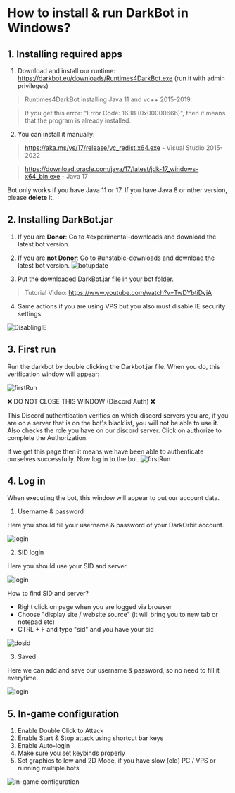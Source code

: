 # How to install & run DarkBot in Windows?

## 1. Installing required apps
1. Download and install our runtime: https://darkbot.eu/downloads/Runtimes4DarkBot.exe (run it with admin privileges)

> Runtimes4DarkBot installing Java 11 and vc++ 2015-2019. 

> If you get this error: "Error Code: 1638 (0x00000666)", then it means that the program is already installed.

2. You can install it manually:
> https://aka.ms/vs/17/release/vc_redist.x64.exe - Visual Studio 2015-2022

> https://download.oracle.com/java/17/latest/jdk-17_windows-x64_bin.exe - Java 17

Bot only works if you have Java 11 or 17. If you have Java 8 or other version, please **delete** it.

## 2. Installing DarkBot.jar
1. If you are **Donor**: Go to #experimental-downloads and download the latest bot version.
2. If you are **not Donor**:  Go to #unstable-downloads and download the latest bot version.
![botupdate](public/botupdate.png)

3. Put the downloaded DarkBot.jar file in your bot folder.

> Tutorial Video: https://www.youtube.com/watch?v=TwDYbtiDyjA

4. Same actions if you are using VPS but you also must disable IE security settings

![DisablingIE](public/vps_ieDisable.png)

## 3. First run

Run the darkbot by double clicking the Darkbot.jar file. When you do, this verification window will appear:

![firstRun](public/discordAuth.png)

❌ DO NOT CLOSE THIS WINDOW (Discord Auth) ❌

This Discord authentication verifies on which discord servers you are, if you are on a server that is on the bot's blacklist, you will not be able to use it.
Also checks the role you have on our discord server. Click on authorize to complete the Authorization.

If we get this page then it means we have been able to authenticate ourselves successfully.
Now log in to the bot.
![firstRun](public/discordAuth2.png)

## 4. Log in

When executing the bot, this window will appear to put our account data.

1. Username & password

Here you should fill your username & password of your DarkOrbit account.

![login](public/login1.png)

2. SID login

Here you should use your SID and server.

![login](public/login2.png)

How to find SID and server?
- Right click on page when you are logged via browser
- Choose "display site / website source" (it will bring you to new tab or notepad etc)
- CTRL + F and type "sid" and you have your sid

![dosid](public/dosid.png)

3. Saved

Here we can add and save our username & password, so no need to fill it everytime.

![login](public/login1.png)

## 5. In-game configuration
 1. Enable Double Click to Attack
 2. Enable Start & Stop attack using shortcut bar keys
 3. Enable Auto-login
 4. Make sure you set keybinds properly
 5. Set graphics to low and 2D Mode, if you have slow (old) PC / VPS or running multiple bots

![In-game configuration](public/ingameConf.png)